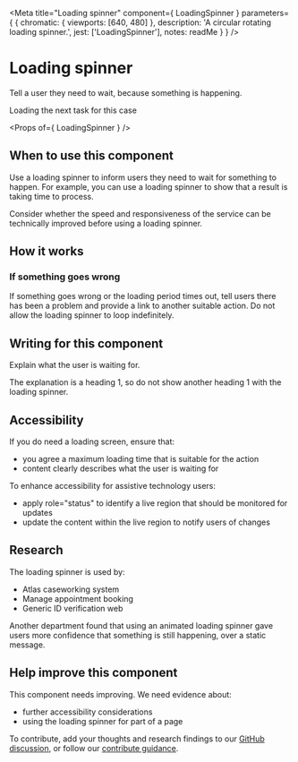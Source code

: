 
<Meta
  title="Loading spinner"
  component={ LoadingSpinner }
  parameters={ {
    chromatic: { viewports: [640, 480] },
    description: 'A circular rotating loading spinner.',
    jest: ['LoadingSpinner'],
    notes: readMe
  } }
/>

# Loading spinner

Tell a user they need to wait, because something is happening.

<Preview withToolbar>
  <Story name="Custom Text">
    <LoadingSpinner>Loading the next task for this case</LoadingSpinner>
  </Story>
</Preview>

<Props of={ LoadingSpinner } />

## When to use this component
Use a loading spinner to inform users they need to wait for something to happen. For example, you can use a loading spinner to show that a result is taking time to process.
 
Consider whether the speed and responsiveness of the service can be technically improved before using a loading spinner.

## How it works

<Preview>
  <Story name="Default Text">
    <LoadingSpinner />
  </Story>
</Preview>

### If something goes wrong
If something goes wrong or the loading period times out, tell users there has been a problem and provide a link to another suitable action. Do not allow the loading spinner to loop indefinitely. 

## Writing for this component
Explain what the user is waiting for.

The explanation is a heading 1, so do not show another heading 1 with the loading spinner.

## Accessibility

If you do need a loading screen, ensure that: 
- you agree a maximum loading time that is suitable for the action 
- content clearly describes what the user is waiting for

To enhance accessibility for assistive technology users: 
- apply role="status" to identify a live region that should be monitored for updates
- update the content within the live region to notify users of changes

## Research

The loading spinner is used by:
- Atlas caseworking system
- Manage appointment booking
- Generic ID verification web

Another department found that using an animated loading spinner gave users more confidence that something is still happening, over a static message.

## Help improve this component

This component needs improving. We need evidence about:
- further accessibility considerations
- using the loading spinner for part of a page

To contribute, add your thoughts and research findings to our [GitHub discussion](https://github.com/UKHomeOffice/design-system/discussions/488), or follow our [contribute guidance](https://design.homeoffice.gov.uk/contribute).